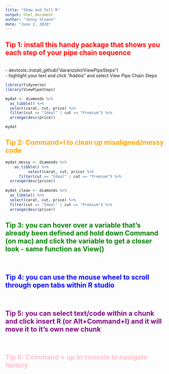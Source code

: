 ```yaml
---
title: "Show and Tell R"
output: html_document
author: "Jenny Sloane"
date: "June 2, 2020"
---
```

<h2><span style="color:red">Tip 1: install this handy package that shows you each step of your pipe chain sequence </span></h2><br>
- devtools::install_github("daranzolin/ViewPipeSteps") <br>
- highlight your text and click "Addins" and select View Pipe Chain Steps  
```r
library(tidyverse)
library(ViewPipeSteps)

mydat <- diamonds %>%
  as_tibble() %>%
  select(carat, cut, price) %>%
  filter(cut == "Ideal" | cut == "Premium") %>%
  arrange(desc(price))

mydat
```

<h2><span style="color:orange">Tip 2: Command+I to clean up misaligned/messy code </span></h2>
```r
mydat_messy <- diamonds %>%
    as_tibble() %>%
          select(carat, cut, price) %>%
      filter(cut == "Ideal" | cut == "Premium") %>%
  arrange(desc(price))
 
mydat_clean <- diamonds %>%
  as_tibble() %>%
  select(carat, cut, price) %>%
  filter(cut == "Ideal" | cut == "Premium") %>%
  arrange(desc(price))
```

<h2><span style="color:green">Tip 3: you can hover over a variable that's already been defined and hold down Command (on mac) and click the variable to get a closer look - same function as View() </span></h2> <br>

<h2><span style="color:blue">Tip 4: you can use the mouse wheel to scroll through open tabs within R studio </h2> </span><br>

<h2><span style="color:purple">Tip 5: you can select text/code within a chunk and click insert R (or Alt+Command+I) and it will move it to it's own new chunk </span></h2> <br>

<h2><span style="color:pink">Tip 6: Command + up in console to navigate history </span></h2>

